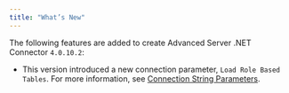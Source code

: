 ```yaml
---
title: "What’s New"
---
```


<div id="whats_new" class="registered_link"></div>


The following features are added to create Advanced Server .NET Connector `4.0.10.2`:

-   This version introduced a new connection parameter, `Load Role Based Tables`. For more information, see [Connection String Parameters](#connection_string_parameters).
